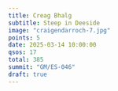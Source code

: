 ```yaml
---
title: Creag Bhalg
subtitle: Steep in Deeside
image: "craigendarroch-7.jpg"
points: 5
date: 2025-03-14 10:00:00
qsos: 17
total: 385
summit: "GM/ES-046"
draft: true
---
```

